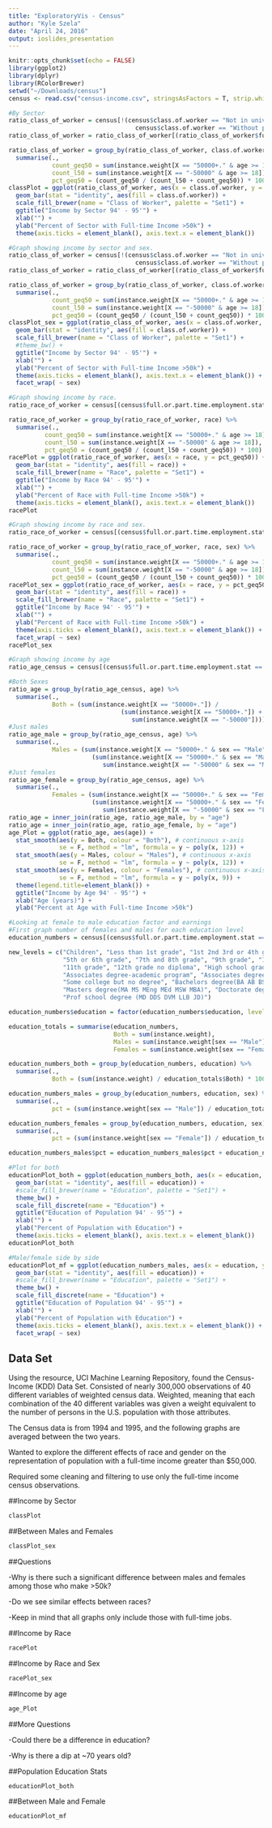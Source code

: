 ```yaml
---
title: "ExploratoryVis - Census"
author: "Kyle Szela"
date: "April 24, 2016"
output: ioslides_presentation
---
```


```r
knitr::opts_chunk$set(echo = FALSE)
library(ggplot2)
library(dplyr)
library(RColorBrewer)
setwd("~/Downloads/census")
census <- read.csv("census-income.csv", stringsAsFactors = T, strip.white = T)

#By Sector
ratio_class_of_worker = census[!(census$class.of.worker == "Not in universe" | 
                                   census$class.of.worker == "Without pay"),]
ratio_class_of_worker = ratio_class_of_worker[(ratio_class_of_worker$full.or.part.time.employment.stat == "Full-time schedules"),]

ratio_class_of_worker = group_by(ratio_class_of_worker, class.of.worker) %>% 
  summarise(., 
            count_geq50 = sum(instance.weight[X == "50000+." & age >= 18]), 
            count_l50 = sum(instance.weight[X == "-50000" & age >= 18]),
            pct_geq50 = (count_geq50 / (count_l50 + count_geq50)) * 100)
classPlot = ggplot(ratio_class_of_worker, aes(x = class.of.worker, y = pct_geq50)) + 
  geom_bar(stat = "identity", aes(fill = class.of.worker)) + 
  scale_fill_brewer(name = "Class of Worker", palette = "Set1") +
  ggtitle("Income by Sector 94' - 95'") + 
  xlab("") + 
  ylab("Percent of Sector with Full-time Income >50k") + 
  theme(axis.ticks = element_blank(), axis.text.x = element_blank())

#Graph showing income by sector and sex.
ratio_class_of_worker = census[!(census$class.of.worker == "Not in universe" | 
                                   census$class.of.worker == "Without pay"),]
ratio_class_of_worker = ratio_class_of_worker[(ratio_class_of_worker$full.or.part.time.employment.stat == "Full-time schedules"),]

ratio_class_of_worker = group_by(ratio_class_of_worker, class.of.worker, sex) %>% 
  summarise(., 
            count_geq50 = sum(instance.weight[X == "50000+." & age >= 18]), 
            count_l50 = sum(instance.weight[X == "-50000" & age >= 18]),
            pct_geq50 = (count_geq50 / (count_l50 + count_geq50)) * 100)
classPlot_sex = ggplot(ratio_class_of_worker, aes(x = class.of.worker, y = pct_geq50)) + 
  geom_bar(stat = "identity", aes(fill = class.of.worker)) + 
  scale_fill_brewer(name = "Class of Worker", palette = "Set1") + 
  #theme_bw() + 
  ggtitle("Income by Sector 94' - 95'") + 
  xlab("") + 
  ylab("Percent of Sector with Full-time Income >50k") + 
  theme(axis.ticks = element_blank(), axis.text.x = element_blank()) + 
  facet_wrap( ~ sex)

#Graph showing income by race.
ratio_race_of_worker = census[(census$full.or.part.time.employment.stat == "Full-time schedules"),]

ratio_race_of_worker = group_by(ratio_race_of_worker, race) %>% 
  summarise(., 
          count_geq50 = sum(instance.weight[X == "50000+." & age >= 18]), 
          count_l50 = sum(instance.weight[X == "-50000" & age >= 18]),
          pct_geq50 = (count_geq50 / (count_l50 + count_geq50)) * 100)
racePlot = ggplot(ratio_race_of_worker, aes(x = race, y = pct_geq50)) + 
  geom_bar(stat = "identity", aes(fill = race)) + 
  scale_fill_brewer(name = "Race", palette = "Set1") +
  ggtitle("Income by Race 94' - 95'") + 
  xlab("") + 
  ylab("Percent of Race with Full-time Income >50k") + 
  theme(axis.ticks = element_blank(), axis.text.x = element_blank())
racePlot

#Graph showing income by race and sex.
ratio_race_of_worker = census[(census$full.or.part.time.employment.stat == "Full-time schedules"),]

ratio_race_of_worker = group_by(ratio_race_of_worker, race, sex) %>% 
  summarise(., 
            count_geq50 = sum(instance.weight[X == "50000+." & age >= 18]), 
            count_l50 = sum(instance.weight[X == "-50000" & age >= 18]),
            pct_geq50 = (count_geq50 / (count_l50 + count_geq50)) * 100)
racePlot_sex = ggplot(ratio_race_of_worker, aes(x = race, y = pct_geq50)) + 
  geom_bar(stat = "identity", aes(fill = race)) + 
  scale_fill_brewer(name = "Race", palette = "Set1") +
  ggtitle("Income by Race 94' - 95'") + 
  xlab("") + 
  ylab("Percent of Race with Full-time Income >50k") + 
  theme(axis.ticks = element_blank(), axis.text.x = element_blank()) + 
  facet_wrap( ~ sex)
racePlot_sex

#Graph showing income by age
ratio_age_census = census[(census$full.or.part.time.employment.stat == "Full-time schedules"),]

#Both Sexes
ratio_age = group_by(ratio_age_census, age) %>% 
  summarise(.,
            Both = (sum(instance.weight[X == "50000+."]) / 
                               (sum(instance.weight[X == "50000+."]) + 
                                  sum(instance.weight[X == "-50000"]))) * 100)
#Just males
ratio_age_male = group_by(ratio_age_census, age) %>%
  summarise(.,
            Males = (sum(instance.weight[X == "50000+." & sex == "Male"]) / 
                       (sum(instance.weight[X == "50000+." & sex == "Male"]) + 
                          sum(instance.weight[X == "-50000" & sex == "Male"]))) * 100)
#Just females
ratio_age_female = group_by(ratio_age_census, age) %>%
  summarise(.,
            Females = (sum(instance.weight[X == "50000+." & sex == "Female"]) / 
                       (sum(instance.weight[X == "50000+." & sex == "Female"]) + 
                          sum(instance.weight[X == "-50000" & sex == "Female"]))) * 100)
ratio_age = inner_join(ratio_age, ratio_age_male, by = "age")
ratio_age = inner_join(ratio_age, ratio_age_female, by = "age")
age_Plot = ggplot(ratio_age, aes(age)) +
  stat_smooth(aes(y = Both, colour = "Both"), # continuous x-axis
              se = F, method = "lm", formula = y ~ poly(x, 12)) + 
  stat_smooth(aes(y = Males, colour = "Males"), # continuous x-axis
              se = F, method = "lm", formula = y ~ poly(x, 12)) + 
  stat_smooth(aes(y = Females, colour = "Females"), # continuous x-axis
              se = F, method = "lm", formula = y ~ poly(x, 9)) + 
  theme(legend.title=element_blank()) +
  ggtitle("Income by Age 94' - 95'") + 
  xlab("Age (years)") + 
  ylab("Percent at Age with Full-time Income >50k")

#Looking at female to male education factor and earnings
#First graph number of females and males for each education level
education_numbers = census[(census$full.or.part.time.employment.stat == "Full-time schedules"),]

new_levels = c("Children", "Less than 1st grade", "1st 2nd 3rd or 4th grade", 
               "5th or 6th grade", "7th and 8th grade", "9th grade", "10th grade", 
               "11th grade", "12th grade no diploma", "High school graduate", 
               "Associates degree-academic program", "Associates degree-occup /vocational", 
               "Some college but no degree", "Bachelors degree(BA AB BS)", 
               "Masters degree(MA MS MEng MEd MSW MBA)", "Doctorate degree(PhD EdD)", 
               "Prof school degree (MD DDS DVM LLB JD)")

education_numbers$education = factor(education_numbers$education, levels = new_levels)

education_totals = summarise(education_numbers, 
                             Both = sum(instance.weight),
                             Males = sum(instance.weight[sex == "Male"]),
                             Females = sum(instance.weight[sex == "Female"]))

education_numbers_both = group_by(education_numbers, education) %>%
  summarise(.,
            Both = (sum(instance.weight) / education_totals$Both) * 100)

education_numbers_males = group_by(education_numbers, education, sex) %>%
  summarise(.,
            pct = (sum(instance.weight[sex == "Male"]) / education_totals$Males) * 100)

education_numbers_females = group_by(education_numbers, education, sex) %>%
  summarise(.,
            pct = (sum(instance.weight[sex == "Female"]) / education_totals$Females) * 100)

education_numbers_males$pct = education_numbers_males$pct + education_numbers_females$pct

#Plot for both
educationPlot_both = ggplot(education_numbers_both, aes(x = education, y = Both)) + 
  geom_bar(stat = "identity", aes(fill = education)) + 
  #scale_fill_brewer(name = "Education", palette = "Set1") + 
  theme_bw() + 
  scale_fill_discrete(name = "Education") + 
  ggtitle("Education of Population 94' - 95'") + 
  xlab("") + 
  ylab("Percent of Population with Education") + 
  theme(axis.ticks = element_blank(), axis.text.x = element_blank())
educationPlot_both

#Male/female side by side
educationPlot_mf = ggplot(education_numbers_males, aes(x = education, y = pct)) + 
  geom_bar(stat = "identity", aes(fill = education)) + 
  #scale_fill_brewer(name = "Education", palette = "Set1") + 
  theme_bw() + 
  scale_fill_discrete(name = "Education") + 
  ggtitle("Education of Population 94' - 95'") + 
  xlab("") + 
  ylab("Percent of Population with Education") + 
  theme(axis.ticks = element_blank(), axis.text.x = element_blank()) + 
  facet_wrap( ~ sex)
```

## Data Set

Using the resource, UCI Machine Learning Repository, found the Census-Income (KDD) Data Set.  Consisted of nearly 300,000 observations of 40 different variables of weighted census data.  Weighted, meaning that each combination of the 40 different variables was given a weight equivalent to the number of persons in the U.S. population with those attributes.

The Census data is from 1994 and 1995, and the following graphs are averaged between the two years.  

Wanted to explore the different effects of race and gender on the representation of population with a full-time income greater than $50,000.

Required some cleaning and filtering to use only the full-time income census observations.

##Income by Sector


```r
classPlot
```

##Between Males and Females

```r
classPlot_sex
```

##Questions

-Why is there such a significant difference between males and females among those who make >50k?

-Do we see similar effects between races?

-Keep in mind that all graphs only include those with full-time jobs.

##Income by Race

```r
racePlot
```

##Income by Race and Sex

```r
racePlot_sex
```

##Income by age

```r
age_Plot
```

##More Questions

-Could there be a difference in education?

-Why is there a dip at ~70 years old?

##Population Education Stats

```r
educationPlot_both
```

##Between Male and Female

```r
educationPlot_mf
```

